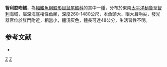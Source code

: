 {{Speciesbox
| taxon = Coelorinchus chilensis
| status = NE
| status_system = iucn3.1
| trend = unknow
| binomial_authority = [[Gilbert|Gilbert]] & [[Thompson|Thompson]], 1916
| synonyms = *''Caelorinchus chilensis'', Gilbert & Thompson, 1916 
}}
'''智利腔吻鱈'''，為[[輻鰭魚綱|輻鰭魚綱]][[鱈形目|鱈形目]][[鼠尾鱈科|鼠尾鱈科]]的其中一[[種|種]]，分布於東南[[太平洋|太平洋]][[秘魯|秘魯]]至[[智利|智利]]海域，屬深海底棲性魚類，深度260-1480公尺，本魚頭大、眼大且吻尖，發光器官位於肛門附近，相當小，體淺灰色，體長可達48公分，生活習性不明。

==参考文献==
*{{FishBase_species|genus=Coelorinchus|species=chilensis|year=2015|month=11}}

{{taxonbar}}
[[Category:_1916年描述的鱼类|Z]]
[[Category:腔吻鱈屬|Z]]